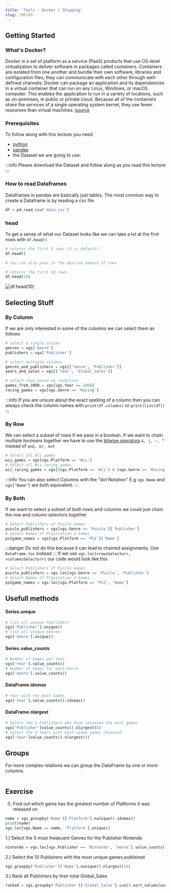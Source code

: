 ```yaml
---
title: 'Tools - Docker / Shipping'
slug: /05/03
---
```




## Getting Started
### What's Docker?
Docker is a set of platform as a service (PaaS) products that use OS-level virtualization to deliver software in packages called containers. Containers are isolated from one another and bundle their own software, libraries and configuration files; they can communicate with each other through well-defined channels.
Docker can package an application and its dependencies in a virtual container that can run on any Linux, Windows, or macOS computer. This enables the application to run in a variety of locations, such as on-premises, in public or private cloud.
Because all of the containers share the services of a single operating system kernel, they use fewer resources than virtual machines.
[source](https://en.wikipedia.org/wiki/Docker_(software))

### Prerequisites
To follow along with this lecture you need
+ [python](https://www.python.org/downloads/)
+ [pandas](https://pypi.org/project/pandas/) 
+ the Dataset we are going to use: <DownloadLink path="/datasets/vgsales.csv"/> 

:::info 
Please download the Dataset and follow along as you read this lecture
:::


### How to read Dataframes
Dataframes in pandas are basically just tables. The most common way to create a Dataframe is by reading a csv file

```python
df = pd.read_csv('data.csv')
```

### head
To get a sense of what our Dataset looks like we can take a lot at the first rows with `df.head()`
```python
# returns the first 5 rows (5 is default)
df.head()

# You can also pass in the desired amount of rows

# returns the first 10 rows
df.head(10)
```
![df.head(10)](./assets/3.2_head_table.png)

## Selecting Stuff
### By Column
If we are only interested in some of the columns we can select them as follows

```python 
# select a single column
genres = vgs['Genre']
publishers = vgs['Publisher']

# select multiple columns
genres_and_publishers = vgs[['Genre', 'Publisher']]
years_and_sales = vgs[['Year', 'Global_Sales']]

# select rows based on condition
games_from_2008 = vgs[vgs.Year == 2008]
racing_games = vgs[vgs.Genre == 'Racing']
```

:::info
If you are unsure about the exact spelling of a column then you can always check the column names with `print(df.columns)` or `print(list(df))`
:::


### By Row
We can select a subset of rows if we pass in a boolean. 
If we want to chain multiple booleans together we have to use the [bitwise operators](https://www.geeksforgeeks.org/python-bitwise-operators/)
`&, |, ~, ^` instead of `and, or, not`

```python
# Select all Wii games
wii_games = vgs[vgs.Platform == 'Wii']
# Select all Wii racing games
wii_racing_games = vgs[(vgs.Platform == 'Wii') & (vgs.Genre == 'Racing')]
```

:::info
You can also select Columns with the "dot Notation"
E.g `vgs.Name` and `vgs["Name"]` are both equivalent.
:::

### By Both
If we want to select a subset of both rows and columns we could just chain the row and column selectors together
```python
# Select Publishers of Puzzle Games
puzzle_publishers = vgs[vgs.Genre == 'Puzzle']['Publisher']
# Select Names of Playstation 2 Games
ps2game_names = vgs[vgs.Platform == 'PS2']['Name']
```
:::danger
Do not do this because it can lead to chained assignments. Use `DataFrame.loc` instead
:::
If we use `vgs.loc[<rowsSelector>, <columnsSelector>]` our code would look like this
```python
# Select Publishers of Puzzle Games
puzzle_publishers = vgs.loc[vgs.Genre == 'Puzzle', 'Publisher']
# Select Names of Playstation 2 Games
ps2game_names = vgs.loc[vgs.Platform == 'PS2', 'Name']
```

## Usefull methods
#### Series.unique
```python
# list all unique Publishers
vgs['Publisher'].unique()
# list all unique Genres
vgs['Genre'].unique()
```

#### Series.value_counts 
```python
# Number of Games per Year
vgs['Year'].value_counts()
# Number of Games for each Genre
vgs['Genre'].value_counts()
```
#### DataFrame.idxmax
```python
# Year with the most Games
vgs['Year'].value_counts().idxmax()
```
#### DataFrame.nlargest
```python
# Select the 5 Publishers who have released the most games
vgs['Publisher']value_counts().nlargest(5)
# Select the 3 Years with most video games released
vgs['Year']value_counts().nlargest(3)
```
## Groups
For more complex relations we can group the DataFrame by one or more columns.
```python

```
## Exercise
0) Find out which game has the greatest number of Platforms it was released on
```python
name = vgs.groupby('Name')['Platform'].nunique().idxmax()
print(name)
vgs.loc[vgs.Name == name, 'Platform'].unique()
```

1.) Select the 5 most freqeuent Genres for the Publisher Nintendo
```python 
nintendo = vgs.loc[vgs.Publisher == 'Nintendo', 'Genre'].value_counts().nlargest(5)
```
2.) Select the 10 Publishers with the most unique games published
```python
vgs.groupby('Publisher')['Name'].nunique().nlargest(10)
```
3.) Rank all Publishers by their total Global_Sales
```python
ranked = vgs.groupby('Publisher')['Global_Sales'].sum().sort_values(ascending=False)
```
